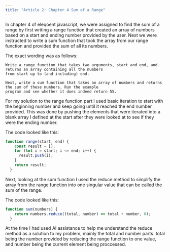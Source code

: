 ```yaml
---
title: "Article 2: Chapter 4 Sum of a Range"
---
```


In chapter 4 of eleqoent javascript, we were assigned to find the sum of a range by first writing a range function
that created an array of numbers based on a start and ending number provided by the user. Next we were instructed
to write a sum function that took the array from our range function and provided the sum of all its numbers.

The exact wording was as follows:

```
Write a range function that takes two arguments, start and end, and returns an array containing all the numbers 
from start up to (and including) end.

Next, write a sum function that takes an array of numbers and returns the sum of these numbers. Run the example
program and see whether it does indeed return 55.
```

For my solution to the range function part I used basic iteration to start with the beginning number and keep going
until it reached the end number provided. This was done by pushing the elements that were iterated into a blank 
array I defined at the start after they were looked at to see if they were the ending number.

The code looked like this:

```js
function range(start, end) {
    const result = [];
    for (let i = start; i <= end; i++) {
      result.push(i);
    }
    return result;
  }
```

Next, looking at the sum function I used the reduce method to simplify the array from the range function into one
singular value that can be called the sum of the range.

The code looked like this:

```js
function sum(numbers) {
    return numbers.reduce((total, number) => total + number, 0);
  }
```

At the time I had used AI assistance to help me understand the reduce method as a solution to my problem, mainly
the total and number parts. total being the number provided by reducing the range function to one value, and 
number being the current element being proccessed.